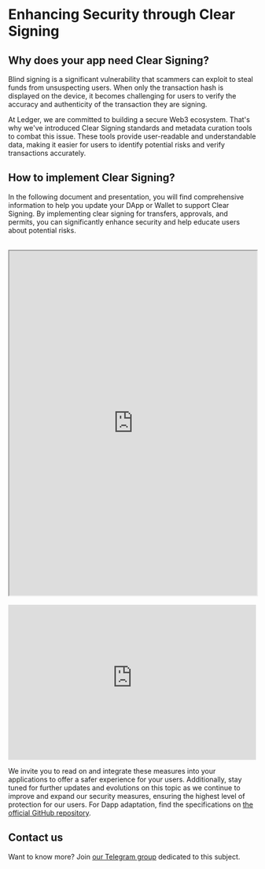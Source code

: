 # Enhancing Security through Clear Signing


## Why does your app need Clear Signing?

Blind signing is a significant vulnerability that scammers can exploit to steal funds from unsuspecting users. When only the transaction hash is displayed on the device, it becomes challenging for users to verify the accuracy and authenticity of the transaction they are signing.

At Ledger, we are committed to building a secure Web3 ecosystem. That's why we've introduced Clear Signing standards and metadata curation tools to combat this issue. These tools provide user-readable and understandable data, making it easier for users to identify potential risks and verify transactions accurately.

## How to implement Clear Signing?

In the following document and presentation, you will find comprehensive information to help you update your DApp or Wallet to support Clear Signing. By implementing clear signing for transfers, approvals, and permits, you can significantly enhance security and help educate users about potential risks.

<br/>

<iframe src="https://www.keepandshare.com/doc13/view.php?id=32202&da=y" width="100%" height="700" scrolling="yes" frameborder="1"></iframe>

<br/>
<br/>


<iframe width="100%" height="315" src="https://www.youtube-nocookie.com//embed/-O7aX6vUvs8?si=ypUZmsQyyGPYcNn7" title="YouTube video player" frameBorder="0" allow="accelerometer; autoplay; clipboard-write; encrypted-media; gyroscope; picture-in-picture" allowFullScreen></iframe>

We invite you to read on and integrate these measures into your applications to offer a safer experience for your users. Additionally, stay tuned for further updates and evolutions on this topic as we continue to improve and expand our security measures, ensuring the highest level of protection for our users.
For Dapp adaptation, find the specifications on [the official GitHub repository](https://github.com/LedgerHQ/clear-signing-format-spec/blob/master/spec.md). 


## Contact us

Want to know more? Join [our Telegram group](https://t.me/+Saw4M8DRA_5mZTk0 ) dedicated to this subject. 





